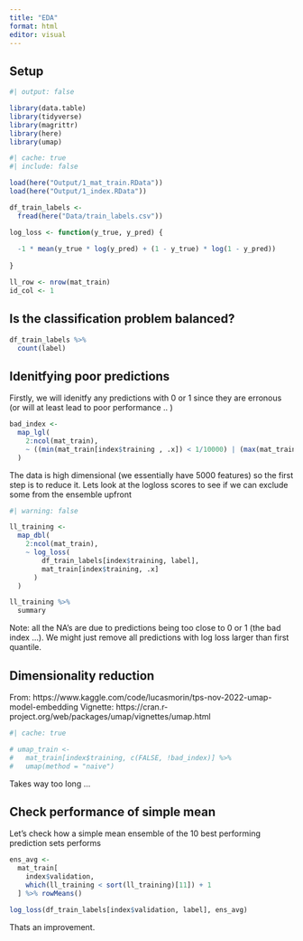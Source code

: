```yaml
---
title: "EDA"
format: html
editor: visual
---
```


## Setup

```r
#| output: false

library(data.table)
library(tidyverse)
library(magrittr)
library(here)
library(umap)

```

```r
#| cache: true
#| include: false

load(here("Output/1_mat_train.RData"))
load(here("Output/1_index.RData"))

df_train_labels <- 
  fread(here("Data/train_labels.csv"))

```

```r

log_loss <- function(y_true, y_pred) {
  
  -1 * mean(y_true * log(y_pred) + (1 - y_true) * log(1 - y_pred))
  
}

ll_row <- nrow(mat_train)
id_col <- 1

```


## Is the classification problem balanced?

```r

df_train_labels %>% 
  count(label)

```


## Idenitfying poor predictions

Firstly, we will idenitfy any predictions with 0 or 1 since they are erronous (or will at least lead to poor performance .. )

```r

bad_index <- 
  map_lgl(
    2:ncol(mat_train),
    ~ ((min(mat_train[index$training , .x]) < 1/10000) | (max(mat_train[index$training , .x]) > 1 - 1/10000))
  )

```

The data is high dimensional (we essentially have 5000 features) so the first step is to reduce it. Lets look at the logloss scores to see if we can exclude some from the ensemble upfront

```r
#| warning: false

ll_training <- 
  map_dbl(
    2:ncol(mat_train),
    ~ log_loss(
        df_train_labels[index$training, label],
        mat_train[index$training, .x]
      )
  )

ll_training %>% 
  summary

```

Note: all the NA's are due to predictions being too close to 0 or 1 (the bad index ...). We might just remove all predictions with log loss larger than first quantile. 

## Dimensionality reduction

From: https://www.kaggle.com/code/lucasmorin/tps-nov-2022-umap-model-embedding
Vignette: https://cran.r-project.org/web/packages/umap/vignettes/umap.html

```r
#| cache: true

# umap_train <- 
#   mat_train[index$training, c(FALSE, !bad_index)] %>% 
#   umap(method = "naive")

```

Takes way too long ...


## Check performance of simple mean

Let's check how a simple mean ensemble of the 10 best performing prediction sets performs

```r

ens_avg <-  
  mat_train[
    index$validation, 
    which(ll_training < sort(ll_training)[11]) + 1
  ] %>% rowMeans()

log_loss(df_train_labels[index$validation, label], ens_avg)

```

Thats an improvement. 
